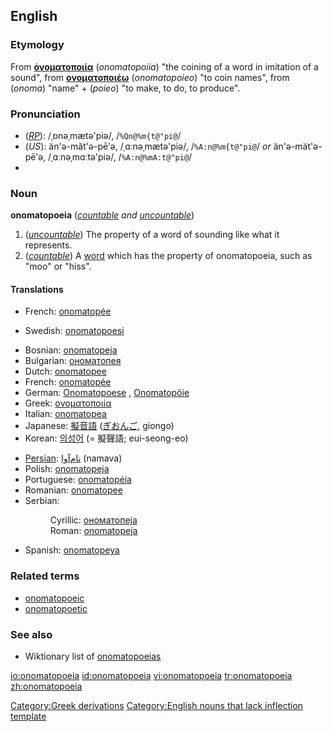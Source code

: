 {{wikipedia}}
{{was wotd|2006|April|10}}
==English==

===Etymology===
From {{AGr.}} '''[[ὀνοματοποιία]]''' (''onomatopoiia'') "the coining of a word in imitation of a sound", from '''[[ονοματοποιέω]]''' (''onomatopoieo'') "to coin names", from '''{{polytonic|[[ὄνομα]]}}''' (''onoma'') "name" + '''{{polytonic|[[ποιέω]]}}''' (''poieo'') "to make, to do, to produce".

===Pronunciation===
*(''[[RP]]''): /ˌɒnəˌmætə'piə/, /<tt>%Qn@%m{t@"pi@</tt>/
*(''US''): än'ə-măt'ə-pēʹə, /ˌɑːnəˌmætə'piə/, /<tt>%A:n@%m{t@"pi@</tt>/ ''or'' än'ə-mät'ə-pēʹə, /ˌɑːnəˌmɑːtə'piə/, /<tt>%A:n@%mA:t@"pi@</tt>/
*{{audio|en-us-onomatopoeia.ogg|Audio (US)}}

===Noun===
'''onomatopoeia''' (''[[countable]] and [[uncountable]]'')

#(''[[uncountable]]'') The property of a word of sounding like what it represents.
#(''[[countable]]'') A [[word]] which has the property of onomatopoeia, such as "moo" or "hiss".

====Translations====

{{trans-top|property}}
*French: [[onomatopée]] {{f}}
{{trans-mid}}
*Swedish: [[onomatopoesi]]
{{trans-bottom}}

{{trans-top|word with this property}}
*Bosnian: [[onomatopeja#Bosnian|onomatopeja]] {{f}}
*Bulgarian: [[ономатопея#Bulgarian|ономатопея]] {{f}}
*Dutch: [[onomatopee]]
*French: [[onomatopée]] {{f}}
*German: [[Onomatopoese]] {{f}}, [[Onomatopöie]] {{f}}
*Greek: [[ονοματοποιία]] {{f}}
*Italian: [[onomatopea]]
*Japanese: [[擬音語]] ([[ぎおんご]], giongo)
*Korean: [[의성어]] (= 擬聲語; eui-seong-eo)
{{trans-mid}}
*[[Persian]]: [[نام‌آوا]] (namava)
*Polish: [[onomatopeja#Polish|onomatopeja]] {{f}}
*Portuguese: [[onomatopéia]]
*Romanian: [[onomatopee]] {{f}}
*Serbian:
*:Cyrillic: [[ономатопеја#Serbian|ономатопеја]] {{f}}
*:Roman: [[onomatopeja#Serbian|onomatopeja]] {{f}}
*Spanish: [[onomatopeya]]
{{trans-bottom}}

===Related terms===
*[[onomatopoeic]]
*[[onomatopoetic]]

===See also===
*Wiktionary list of [[:Category:Onomatopoeia|onomatopoeias]]


[[Category:Greek derivations]]
[[Category:English nouns that lack inflection template]]

[[io:onomatopoeia]]
[[id:onomatopoeia]]
[[vi:onomatopoeia]]
[[tr:onomatopoeia]]
[[zh:onomatopoeia]]